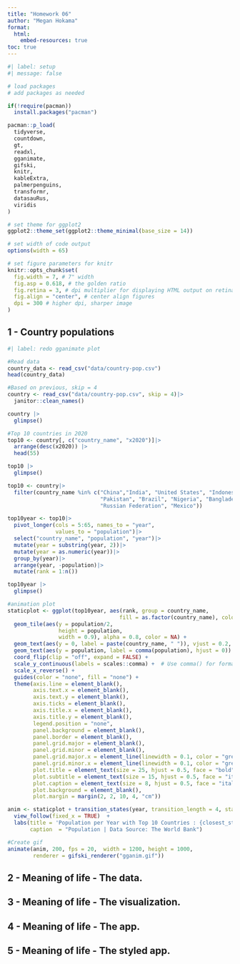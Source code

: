 ```yaml
---
title: "Homework 06"
author: "Megan Hokama"
format:
  html:
    embed-resources: true
toc: true
---
```


```r
#| label: setup
#| message: false

# load packages
# add packages as needed

if(!require(pacman))
  install.packages("pacman")

pacman::p_load(
  tidyverse,
  countdown,
  gt,
  readxl,
  gganimate,
  gifski,
  knitr,
  kableExtra,
  palmerpenguins,
  transformr,
  datasauRus,
  viridis
)

# set theme for ggplot2
ggplot2::theme_set(ggplot2::theme_minimal(base_size = 14))

# set width of code output
options(width = 65)

# set figure parameters for knitr
knitr::opts_chunk$set(
  fig.width = 7, # 7" width
  fig.asp = 0.618, # the golden ratio
  fig.retina = 3, # dpi multiplier for displaying HTML output on retina
  fig.align = "center", # center align figures
  dpi = 300 # higher dpi, sharper image
)
```

## 1 - Country populations

```r
#| label: redo gganimate plot

#Read data
country_data <- read_csv("data/country-pop.csv")
head(country_data)

#Based on previous, skip = 4
country <- read_csv("data/country-pop.csv", skip = 4)|>
  janitor::clean_names()

country |>
  glimpse()

#Top 10 countries in 2020
top10 <- country[, c("country_name", "x2020")]|>
  arrange(desc(x2020)) |>
  head(55)

top10 |>
  glimpse()

top10 <- country|>  
  filter(country_name %in% c("China","India", "United States", "Indonesia",
                             "Pakistan", "Brazil", "Nigeria", "Bangladesh",
                             "Russian Federation", "Mexico"))

top10year <- top10|>
  pivot_longer(cols = 5:65, names_to = "year",
               values_to = "population")|>
  select("country_name", "population", "year")|>
  mutate(year = substring(year, 2))|>
  mutate(year = as.numeric(year))|>
  group_by(year)|>
  arrange(year, -population)|>
  mutate(rank = 1:n())

top10year |>
  glimpse()

#animation plot 
staticplot <- ggplot(top10year, aes(rank, group = country_name,
                                   fill = as.factor(country_name), color = as.factor(country_name))) +
  geom_tile(aes(y = population/2,
                height = population,
                width = 0.9), alpha = 0.8, color = NA) +
  geom_text(aes(y = 0, label = paste(country_name, " ")), vjust = 0.2, hjust = 1) +
  geom_text(aes(y = population, label = comma(population), hjust = 0)) +  # Use comma() for formatting
  coord_flip(clip = "off", expand = FALSE) +
  scale_y_continuous(labels = scales::comma) +  # Use comma() for formatting
  scale_x_reverse() +
  guides(color = "none", fill = "none") +
  theme(axis.line = element_blank(),
        axis.text.x = element_blank(),
        axis.text.y = element_blank(),
        axis.ticks = element_blank(),
        axis.title.x = element_blank(),
        axis.title.y = element_blank(),
        legend.position = "none",
        panel.background = element_blank(),
        panel.border = element_blank(),
        panel.grid.major = element_blank(),
        panel.grid.minor = element_blank(),
        panel.grid.major.x = element_line(linewidth = 0.1, color = "grey"),
        panel.grid.minor.x = element_line(linewidth = 0.1, color = "grey"),
        plot.title = element_text(size = 25, hjust = 0.5, face = "bold", colour = "black", vjust = -1),
        plot.subtitle = element_text(size = 15, hjust = 0.5, face = "italic", color = "black"),
        plot.caption = element_text(size = 8, hjust = 0.5, face = "italic", color = "black"),
        plot.background = element_blank(),
        plot.margin = margin(2, 2, 10, 4, "cm"))

anim <- staticplot + transition_states(year, transition_length = 4, state_length = 1) +
  view_follow(fixed_x = TRUE)  +
  labs(title = 'Population per Year with Top 10 Countries : {closest_state}',
       caption  = "Population | Data Source: The World Bank")

#Create gif
animate(anim, 200, fps = 20,  width = 1200, height = 1000,
        renderer = gifski_renderer("gganim.gif"))
```

## 2 - Meaning of life - The data.


## 3 - Meaning of life - The visualization.


## 4 - Meaning of life - The app.


## 5 - Meaning of life - The styled app.